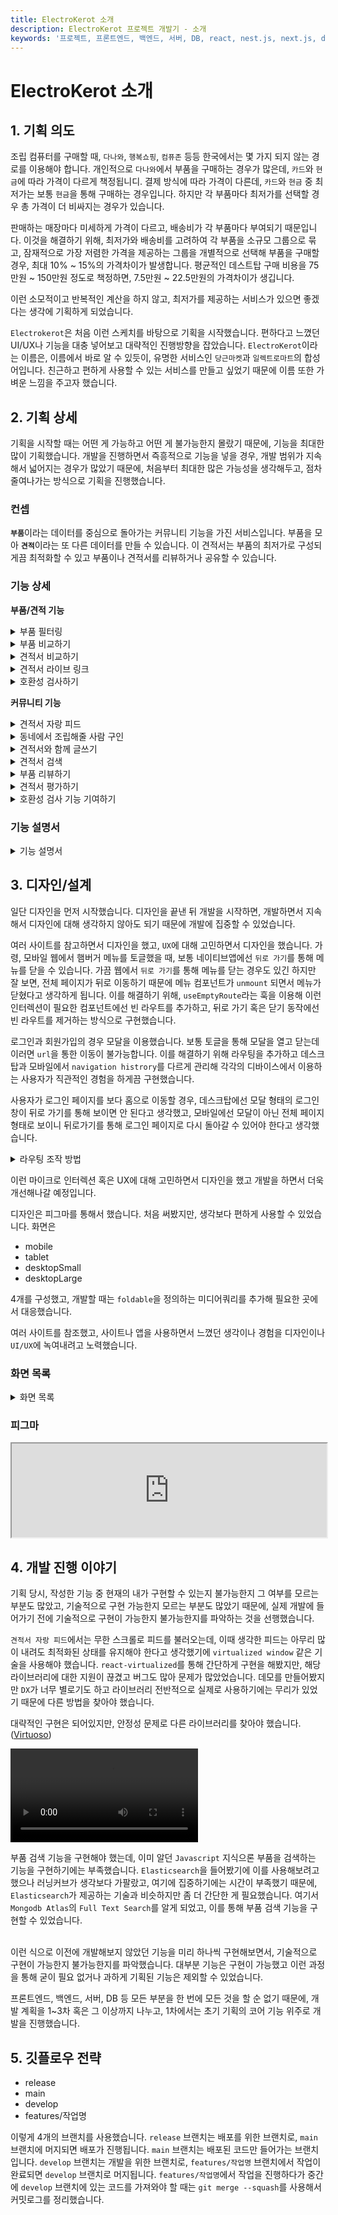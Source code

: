```yaml
---
title: ElectroKerot 소개
description: ElectroKerot 프로젝트 개발기 - 소개
keywords: '프로젝트, 프론트엔드, 백엔드, 서버, DB, react, nest.js, next.js, docker, 크롤링, 스크래핑, 포트폴리오'
---
```



# ElectroKerot 소개

## 1. 기획 의도

조립 컴퓨터를 구매할 때, `다나와`, `행복쇼핑`, `컴퓨존` 등등 한국에서는 몇 가지 되지 않는 경로를 이용해야 합니다.
개인적으로 `다나와`에서 부품을 구매하는 경우가 많은데, `카드`와 `현금`에 따라 가격이 다르게 책정됩니디.
결제 방식에 따라 가격이 다른데, `카드`와 `현금` 중 최저가는 보통 `현금`을 통해 구매하는 경우입니다.
하지만 각 부품마다 최저가를 선택할 경우 총 가격이 더 비싸지는 경우가 있습니다.

판매하는 매장마다 미세하게 가격이 다르고, 배송비가 각 부품마다 부여되기 때문입니다.
이것을 해결하기 위해, 최저가와 배송비를 고려하여 각 부품을 소규모 그룹으로 묶고, 잠재적으로 가장 저렴한 가격을
제공하는 그룹을 개별적으로 선택해 부품을 구매할 경우, 최대 10% ~ 15%의 가격차이가 발생합니다. 평균적인 데스트탑
구매 비용을 75만원 ~ 150만원 정도로 책정하면, 7.5만원 ~ 22.5만원의 가격차이가 생깁니다.

이런 소모적이고 반복적인 계산을 하지 않고, 최저가를 제공하는 서비스가 있으면 좋겠다는 생각에 기획하게 되었습니다.


<Screenshot
  src={SketchScreenshot}
  alt="프로젝트 스케치"
  caption="프로젝트 스케치"
/>

`Electrokerot`은 처음 이런 스케치를 바탕으로 기획을 시작했습니다. 편하다고 느꼈던 UI/UX나 기능을
대충 넣어보고 대략적인 진행방향을 잡았습니다. `ElectroKerot`이라는 이름은, 이름에서 바로 알 수 있듯이,
유명한 서비스인 `당근마켓`과 `일렉트로마트`의 합성어입니다. 친근하고 편하게 사용할 수 있는 서비스를
만들고 싶었기 때문에 이름 또한 가벼운 느낌을 주고자 했습니다.

## 2. 기획 상세

기획을 시작할 때는 어떤 게 가능하고 어떤 게 불가능한지 몰랐기 때문에,
기능을 최대한 많이 기획했습니다. 개발을 진행하면서 즉흥적으로 기능을 넣을 경우,
개발 범위가 지속해서 넓어지는 경우가 많았기 때문에, 처음부터 최대한 많은
가능성을 생각해두고, 점차 줄여나가는 방식으로 기획을 진행했습니다.

### **컨셉**

<b>`부품`</b>이라는 데이터를 중심으로 돌아가는 커뮤니티 기능을 가진
서비스입니다. 부품을 모아 <b>`견적`</b>이라는 또 다른 데이터를 만들 수 있습니다.
이 견적서는 부품의 최저가로 구성되게끔 최적화할 수 있고 부품이나 견적서를 리뷰하거나
공유할 수 있습니다.

<Tree>
  <Folder name="초기 기획 기능" defaultOpen>
    <Folder name="견적 관련 기능" defaultOpen>
      <File name="부품 필터링" />
      <File name="부품 비교하기" />
      <File name="견적서 비교하기" />
      <File name="견적서 라이브 링크" />
      <File name="호환성 검사하기" />
    </Folder>
    <Folder name="커뮤니티 관련 기능" defaultOpen>
      <File name="견적서 자랑 피드" />
      <File name="동네에서 조립해줄 사람 구인" />
      <File name="견적서와 함께 글쓰기" />
      <File name="견적서 검색" />
      <File name="견적서 평가하기" />
      <File name="부품 리뷰하기" />
      <File name="호환성 검사 기능 기여하기" />
    </Folder>
  </Folder>
</Tree>


### 기능 상세

**부품/견적 기능**

<details>
  <summary>부품 필터링</summary>
  기본적으로 부품을 필터링 할 수 있습니다.

<div className="flex flex-row gap-5">
  <Screenshot alt="부품 필터링 A" src={PartFilterAScreenshot} />
  <Screenshot alt="부품 필터링 B" src={PartFilterBScreenshot} />
</div>

    - 유사한 단어를 적절하게 처리합니다. (삼성, 샘숭, samsung)

<Screenshot alt="검색 결과" src={SearchResultScreenshot} caption="검색 결과" />

    - 필터는 하나의 query에 담긴 부품의 이름과 태그를 기반으로 검색 결과를 달리합니다. (이름: DDR4, 태그: 4GB, 8GB)
    - 필터는 공유하기 쉽게 url을 통해 관리합니다. (검색어, 페이지수, 필터)
    - url로 관리되는 필터는 내부적으로도 저장됩니다. (data persist)

<br />

</details>


<details>
  <summary>부품 비교하기</summary>
  부품 목록에서 선택한 부품을 비교할 수 있습니다. 화면 크기 제한 때문에 최대 3개까지
  비교할 수 있으며, url을 통해 공유할 수 있습니다. 상태를 통해 토글하는 방식이 아닌
  url을 사용해서 비교하는 방식으로 구현됩니다. 이는 url을 통해 공유할 수 있고,
  브라우저의 뒤로가기 버튼을 통해 이전 상태로 돌아갈 수 있기 때문입니다.

<div className="flex flex-row gap-5">
  <Screenshot alt="비교 부품 선택" src={SelectPartsScreenshot} />
  <Screenshot alt="부품 비교하기" src={ComparePartsScreenshot} />
</div>
<br />
</details>


<details>
  <summary>견적서 비교하기</summary>
  견적서를 묶어서 비교하는 기능입니다. 비교 중 가격 최적화를 실행할 수 있습니다. 화면 크기
  제한 때문에 최대 3개까지 비교할 수 있으며, url을 통해 공유할 수 있습니다. 상태를 통해
  토글하는 방식이 아닌 url을 사용해서 비교하는 방식으로 구현됩니다. 이는 url을 통해
  공유할 수 있고, 브라우저의 뒤로가기 버튼을 통해 이전 상태로 돌아갈 수 있기 때문입니다.

<Screenshot alt="견적서 비교하기" src={CompareBuilds} />
<br/>
</details>

<details>
  <summary>견적서 라이브 링크</summary>
  견적서를 공유하는 기능입니다. 견적서 소지자가 견적서를 변경할 경우, 소켓을 통해
  변경 사항이 전파됩니다. 해당 라이브 링크를 보고 있는 사람들은 변경 사항을 실시간으로
  확인할 수 있습니다. 견적서를 평가할 때 빠른 피드백을 받을 수 있습니다.
</details>

<details>
  <summary>호환성 검사하기</summary>
  부품을 선택할 때, 기본적인 호환성을 검사해 줍니다. 호환 불가능한 부품을 필터링하기
  위해 부품마다 필터를 자동으로 적용됩니다. 이 기능은 현재 타당성 검사가 필요합니다.
  유저가 아닌 자동으로 필터를 거는 방식이니 어떻게 보면 거슬릴 수 있다고 생각합니다.
</details>

**커뮤니티 기능**


<details>
  <summary>견적서 자랑 피드</summary>
  `인스타그램`의 피드처럼 간단하게 견적서를 통해 맞춘 컴퓨터를 자랑할 수 있습니다.

<div className="flex flex-row justify-between gap-5">
  <Screenshot alt="instagram" src={InstagramScreenshot} caption="instagram" />
  <Screenshot alt="buildsgg" src={BuildsggScreenshot} caption="buildsgg" />
</div>
<br />
</details>

<details>
  <summary>동네에서 조립해줄 사람 구인</summary>
  동네를 타게팅하는 여러 플랫폼처럼, 집 근처에서 조립해줄 사람을 구할 수 있습니다.
  접근성이 좋은 컴퓨터 관련 커뮤니티가 없어서 이 기능을 통해, 조립해줄 사람을 찾을
  수도 있고, 컴퓨터에 문제가 생길 때 질문도 할 수 있습니다.
</details>

<details>
  <summary>견적서와 함께 글쓰기</summary>
  저장된 견적서를 글에 첨부할 수 있습니다. 글을 쓰는 사람은 견적서를 공유하거나 평가
  받을 수 있고, 해당 `견적서` 혹은 `부품`은 글의 내용과 글의 댓글이라는 데이터와
  연결됩니다. 이를 통해 다른 기능을 구현할 수 있습니다.
</details>

<details>
  <summary>견적서 검색</summary>
  앞서 구현된 `견적서와 함께 글쓰기`를 통해 생성 된 데이터를 통해, 검색 기능을 구현할 수 있습니다.

    - 완벽히 같은 견적을 검색하진 않습니다.
    - 코어 부품을 포함한 대략적인 견적을 검색합니다.
    - 부품 상세 페이지에서 부품에 관련된 글을 볼 수 있습니다.

</details>

<details>
  <summary>부품 리뷰하기</summary>
  부품을 리뷰할 수 있습니다.

    - 모두가 리뷰할 수 있도록 할 것인가?
    - `견적서 자랑 피드`를 시행한 사람들에 한해서만 리뷰할 수 있도록 할 것인가?
    - 타당성 검사 필요

</details>

<details>
  <summary>견적서 평가하기</summary>
  견적서를 평가받을 때, `이륙`이라는 단어를 쓰는데, 구매해도 좋다는 의미입니다.
  `견적서와 함께 글쓰기`에서 쓰인 글에서 `이륙`을 누르면, 해당 견적서가 문제가 없고
  구성에 동의한다는 의미입니다. `이륙`을 누르면, 해당 견적서의 `이륙` 수가 올라갑니다.

`이륙` 외에도 `이륙허가 중`, `이륙`, `순항 중`, `격추`, `착륙` 등등 고려해봐도 될 듯

</details>
<details>
  <summary>호환성 검사 기능 기여하기</summary>
  부품의 호환성은 대개 `부품`이 가진 정보를 토대로, 대략적으로 검사할 수 있습니다.
  CPU의 소켓이 `LGA 1151`이고, 메인보드의 소켓이 `LGA 1151`이면 호환된다고 할 수 있습니다.
  이렇게 `소켓`끼리 검사하기는 쉽지만 대략적인 검사이기 때문에,
  어떤 `쿨러`와 어떤 `케이스`가 호환이 되는지는 알 수 없습니다.
  이런 부분을 해결하기 위해, 사용자가 어떤 부품들끼리 호환이 되는지 안 되는지에
  대한 정보를 제공해주는 기능이 필요합니다.
</details>


### 기능 설명서

<details>
  <summary>기능 설명서</summary>

  <a href="https://docs.google.com/spreadsheets/d/196G_DE5IRNsc88Js4wjGy93mHLVd_W_XJ6hn0z9BYy4/edit?usp=sharing" target="_blank">
    <Screenshot src={FeatureScreenshot1} alt="기능 설명서 1" caption="기능 설명서1"/>
    <Screenshot src={FeatureScreenshot2} alt="기능 설명서 2" caption="기능 설명서2"/>
  </a>
  <br/>
</details>

## 3. 디자인/설계

일단 디자인을 먼저 시작했습니다. 디자인을 끝낸 뒤 개발을 시작하면, 개발하면서 지속해서 디자인에 대해
생각하지 않아도 되기 때문에 개발에 집중할 수 있었습니다.

여러 사이트를 참고하면서 디자인을 했고, `UX`에 대해 고민하면서 디자인을 했습니다. 가령, 모바일 웹에서 햄버거 메뉴를
토글했을 때, 보통 네이티브앱에선 `뒤로 가기`를 통해 메뉴를 닫을 수 있습니다. 가끔 웹에서 `뒤로 가기`를 통해 메뉴를 닫는 경우도
있긴 하지만 잘 보면, 전체 페이지가 뒤로 이동하기 때문에 메뉴 컴포넌트가 `unmount` 되면서 메뉴가 닫혔다고 생각하게 됩니다.
이를 해결하기 위해, `useEmptyRoute`라는 훅을 이용해 이런 인터렉션이 필요한 컴포넌트에선 빈 라우트를 추가하고,
뒤로 가기 혹은 닫기 동작에선 빈 라우트를 제거하는 방식으로 구현했습니다.

로그인과 회원가입의 경우 모달을 이용했습니다. 보통 토글을 통해 모달을 열고 닫는데 이러면
`url`을 통한 이동이 불가능합니다. 이를 해결하기 위해 라우팅을 추가하고 데스크탑과 모바일에서
`navigation histrory`를 다르게 관리해 각각의 디바이스에서 이용하는 사용자가
직관적인 경험을 하게끔 구현했습니다.

사용자가 로그인 페이지를 보다 홈으로 이동할 경우,
데스크탑에선 모달 형태의 로그인창이 뒤로 가기를 통해 보이면 안 된다고 생각했고,
모바일에선 모달이 아닌 전체 페이지 형태로 보이니 뒤로가기를 통해 로그인 페이지로
다시 돌아갈 수 있어야 한다고 생각했습니다.


<details>
  <summary>라우팅 조작 방법</summary>

  <Screenshot alt="라우팅 방법" src={RoutingScreenshot} caption="라우팅 방법" />
  <br/>
</details>

이런 마이크로 인터렉션 혹은 UX에 대해 고민하면서 디자인을 했고 개발을 하면서 더욱 개선해나갈 예정입니다.

디자인은 피그마를 통해서 했습니다. 처음 써봤지만, 생각보다 편하게 사용할 수 있었습니다.
화면은

- mobile
- tablet
- desktopSmall
- desktopLarge

4개를 구성했고, 개발할 때는 `foldable`을 정의하는 미디어쿼리를 추가해
필요한 곳에서 대응했습니다.


<Screenshot
  src={FigmaScreenshot}
  alt="반응형 디자인 화면"
  caption="반응형 디자인 화면"
/>

여러 사이트를 참조했고, 사이트나 앱을 사용하면서 느꼈던 생각이나 경험을 디자인이나 `UI/UX`에 녹여내려고 노력했습니다.

### 화면 목록


<details>
  <summary>화면 목록</summary>

  <a href="https://docs.google.com/spreadsheets/d/1IJKUP3dYORn2mg41o9ELPgvmpAfVIdwI4SDdrtG_bH0/edit?usp=sharing" target="_blank">
    <Screenshot src={ScreenScreenshot} alt="화면 목록" caption="화면 목록"/>
  </a>
  <br/>
</details>

### 피그마

<iframe
  style={{
    border: '1px solid rgba(0, 0, 0, 0.1)'
  }}
  width="100%"
  height={450}
  src="https://www.figma.com/embed?embed_host=share&url=https%3A%2F%2Fwww.figma.com%2Ffile%2FyUbylOrbedjLHi4OS5qrFm%2FElectroKerot%3Fnode-id%3D0%253A1%26t%3DIL680lOBewWorxpS-1"
></iframe>

## 4. 개발 진행 이야기

기획 당시, 작성한 기능 중 현재의 내가 구현할 수 있는지 불가능한지 그 여부를 모르는 부분도 많았고,
기술적으로 구현 가능한지 모르는 부분도 많았기 때문에, 실제 개발에 들어가기 전에 기술적으로
구현이 가능한지 불가능한지를 파악하는 것을 선행했습니다.

`견적서 자랑 피드`에서는 무한 스크롤로 피드를 불러오는데, 이때 생각한 피드는 아무리 많이 내려도
최적화된 상태를 유지해야 한다고 생각했기에 `virtualized window` 같은 기술을 사용해야 했습니다.
`react-virtualized`를 통해 간단하게 구현을 해봤지만, 해당 라이브러리에 대한 지원이 끊겼고
버그도 많아 문제가 많았었습니다. 데모를 만들어봤지만 `DX`가 너무 별로기도 하고 라이브러리
전반적으로 실제로 사용하기에는 무리가 있었기 때문에 다른 방법을 찾아야 했습니다.

대략적인 구현은 되어있지만, 안정성 문제로 다른 라이브러리를 찾아야 했습니다. ([Virtuoso](https://virtuoso.dev/))

<Video
  src="https://res.cloudinary.com/do1z0ciw0/video/upload/v1676404768/infinite-scroll_dyibof.mp4"
  autoPlay={false}
/>

부품 검색 기능을 구현해야 했는데, 이미 알던 `Javascript` 지식으론
부품을 검색하는 기능을 구현하기에는 부족했습니다. `Elasticsearch`을 들어봤기에 이를 사용해보려고 했으나
러닝커브가 생각보다 가팔랐고, 여기에 집중하기에는 시간이 부족했기 때문에, `Elasticsearch`가
제공하는 기술과 비슷하지만 좀 더 간단한 게 필요했습니다. 여기서 `Mongodb Atlas`의 `Full Text Search`를 알게 되었고,
이를 통해 부품 검색 기능을 구현할 수 있었습니다.


<Screenshot alt="검색 결과" src={SearchResultA} caption="검색 결과 A" />
<Screenshot alt="검색 결과" src={SearchResultB} caption="검색 결과 B" />

<br />
이런 식으로 이전에 개발해보지 않았던 기능을 미리 하나씩 구현해보면서, 기술적으로
구현이 가능한지 불가능한지를 파악했습니다. 대부분 기능은 구현이 가능했고 이런 과정을
통해 굳이 필요 없거나 과하게 기획된 기능은 제외할 수 있었습니다.

프론트엔드, 백엔드, 서버, DB 등 모든 부분을 한 번에 모든 것을 할 순 없기 때문에,
개발 계획을 1~3차 혹은 그 이상까지 나누고, 1차에서는 초기 기획의 코어 기능 위주로 개발을 진행했습니다.

## 5. 깃플로우 전략

- release
- main
- develop
- features/작업명

이렇게 4개의 브랜치를 사용했습니다. `release` 브랜치는 배포를 위한 브랜치로, `main` 브랜치에 머지되면 배포가 진행됩니다. `main` 브랜치는 배포된 코드만
들어가는 브랜치입니다. `develop` 브랜치는 개발을 위한 브랜치로, `features/작업명` 브랜치에서 작업이 완료되면 `develop` 브랜치로 머지됩니다.
`features/작업명`에서 작업을 진행하다가 중간에 `develop` 브랜치에 있는 코드를 가져와야 할 때는 `git merge --squash`를 사용해서 커밋로그를 정리했습니다.

